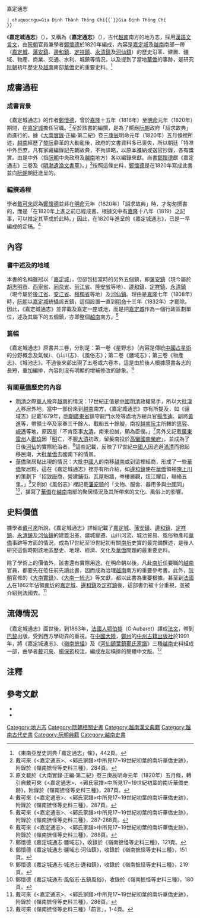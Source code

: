 {{Vietnamese|
 | title=嘉定城通志
 | han-nom=嘉定城通志{{`}}嘉定通志
 | chuquocngu=Gia Định Thành Thông Chí{{`}}Gia Định Thông Chí
 }}
《'''嘉定城通志'''》（{{lang-vi|'''''Gia Định Thành Thông Chí'''''}}），又稱為《'''嘉定通志'''》（{{lang-vi|'''''Gia Định Thông Chí'''''}}），古代[[越南|越南]]南方的地方志，採用[[漢語|漢語]][[文言文|文言文]]，由[[阮朝|阮朝]]官員兼學者[[鄭懷德|鄭懷德]]於1820年編成，內容是[[嘉定城|嘉定城]]及[[越南|越南]]南部一帶（[[嘉定城|嘉定城]]、[[藩安鎮|藩安鎮]]、[[邊和鎮|邊和鎮]]、[[定祥鎮|定祥鎮]]、[[永清鎮|永清鎮]]及[[河仙鎮|河仙鎮]]）的歷史沿革、建置、疆域、物產、商業、交通、水利、城鎮等情況，以及提到了當地[[華僑|華僑]]的事跡，是研究[[阮朝|阮朝]]初年歷史及[[越南|越南]]南部[[華僑|華僑]]史的重要史料。<ref>《東南亞歷史詞典·「嘉定通志」條》，442頁。</ref>

==成書過程==
===成書背景===
《嘉定城通志》的作者[[鄭懷德|鄭懷德]]，曾於[[嘉隆|嘉隆]]十五年（1816年）至[[明命|明命]]元年（1820年）期間，在[[嘉定城|嘉定城]]擔任官職。<ref>戴可來《<嘉定通志>、<鄚氏家譜>中所見17~19世紀初葉的南圻華僑史跡》，附錄於《嶺南摭怪等史料三種》，284頁。</ref>至於該書的編撰，是為了嚮應[[阮朝|阮朝]]政府「詔求故典」而進行的。據《[[大南實錄|大南實錄]]·正編·第二紀》卷三[[庚辰|庚辰]]明命元年（1820年）五月條裡所述，[[越南|越南]]經歷了[[後黎朝|黎]][[阮朝|阮]]鼎革的大動亂後，政府的文書資料多已喪失，所以朝廷「特准中外臣庶，凡有家藏編錄記先朝故典，不拘詳略，以原本進納或送官抄錄，各有獎賞。由是中外（指[[阮朝|阮朝]]中央政府及[[越南|越南]]地方）各以編錄來獻。尚書[[鄭懷德|鄭懷德]]獻《嘉定通志》三卷及《[[明渤遺漁文書草|明渤遺漁文書草]]》。」<ref>原文載於《大南實錄·正編·第二紀》卷三庚辰明命元年（1820年）五月條，轉引自戴可來《<嘉定通志>、<鄚氏家譜>中所見17~19世紀初葉的南圻華僑史跡》，附錄於《嶺南摭怪等史料三種》，287頁。</ref>按照這條史料，[[鄭懷德|鄭懷德]]是在1820年寫成此書並向[[阮朝|阮朝]]朝廷進呈的。

===編撰過程===
學者[[戴可來|戴可來]]認為[[鄭懷德|鄭懷德]]並非在[[明命|明命]]元年（1820年）「詔求故典」時，才匆匆撰書的，而是「在1820年上進之前已經成書。根據文中有[[嘉隆|嘉隆]]十八年（1819）之記事，可以推定其草成於此時。」因此，在1820年進呈的《嘉定城通志》，已是一早編成的定稿。<ref>戴可來《<嘉定通志>、<鄚氏家譜>中所見17~19世紀初葉的南圻華僑史跡》，附錄於《嶺南摭怪等史料三種》，287頁。</ref>
==內容==
===書中述及的地域===
本書的名稱雖冠以「[[嘉定城|嘉定城]]」，但郤包括當時的另外五個鎮，即[[藩安鎮|藩安鎮]]（現今屬於[[胡志明市|胡志明市]]、[[西寧省|西寧省]]、[[同奈省|同奈省]]、[[前江省|前江省]]、[[隆安省|隆安省]]等地）、[[邊和鎮|邊和鎮]]、[[定祥鎮|定祥鎮]]、[[永清鎮|永清鎮]]（現今屬於[[後江省|後江省]]、[[安江省|安江省]]、[[檳椥省|檳椥省]]等地）及[[河仙鎮|河仙鎮]]。理由是[[嘉隆|嘉隆]]七年（1808年）時，[[阮朝|阮朝]]以[[嘉定城|嘉定城]]統攝該五鎮，這個設置一直到[[明命|明命]]十三年（1832年）才罷除。因此，《嘉定城通志》並非載及嘉定一座城池，而是把[[嘉定城|嘉定城]]作為一個行政區劃單位，述及其屬下的五個鎮，亦即整個[[越南|越南]]南方。<ref>戴可來《<嘉定通志>、<鄚氏家譜>中所見17~19世紀初葉的南圻華僑史跡》，附錄於《嶺南摭怪等史料三種》，287-288頁。</ref>

===篇幅===
《嘉定城通志》原書共三卷，分別是：第一卷《星野志》（內容是傳統[[中國|中國]][[占星術|占星術]]的分野概念及氣候）、《山川志》、《風俗志》；第二卷《疆域志》；第三卷《物產志》、《城池志》。不過後來郤出現了五卷或六卷本，這是由於後人根據原書各志的長短，重加編排，內容則沒有明顯的增補修改的跡象。<ref>戴可來《<嘉定通志>、<鄚氏家譜>中所見17~19世紀初葉的南圻華僑史跡》，附錄於《嶺南摭怪等史料三種》，288頁。</ref>

===有關[[華僑|華僑]]歷史的內容===
*[[明|明]][[清|清]]之際[[華人|華人]]投奔[[越南|越南]]的情況：17世紀正值是[[中國|中國]][[明|明]][[清|清]]政權易手，所以大批[[漢人|漢人]]移居外地，當中一部份來到[[越南|越南]]南方，《嘉定城通志》亦有所提及，如《疆域志》記載1679年，[[明朝|明朝]][[廣東省|廣東省]]鎮守龍門水陸等處地方總兵官[[楊彥迪|楊彥迪]]、副將[[黃進|黃進]]等，帶領士卒及家眷三千餘人、戰船五十餘艘，南投[[越南|越南]][[阮主|阮主]]所轄的[[思容|思容]]、[[峴港|峴港]]等地，原因是「不肯臣事[[大清|大清]]，南來投誠，願為臣僕。」<ref>鄭懷德《嘉定城通志·疆域志》，收錄於《嶺南摭怪等史料三種》，121頁。</ref>另外又記載[[廣東|廣東]][[雷州|雷州]]人[[鄚玖|鄚玖]]因「[[明|明]]亡，不服[[大清|大清]]初政，留髮南投於[[柬埔寨|高蠻國]][[南榮府|南榮府]]」，並成為了日後[[河仙|河仙]]的實際統治者。<ref>鄭懷德《嘉定城通志·疆域志·河仙鎮》，收錄於《嶺南摭怪等史料三種》，151頁。</ref>這些記載，反映了17世紀[[中國人|中國人]]因逃避[[滿清|滿清]]而掀起移民潮，大批[[華僑|華僑]]去國南下的情景。
*[[華僑|華僑]]聚居點出現的情況：大批[[中國人|中國人]]的南移[[越南|越南]]或到這裡經商，形成了一些[[華僑|華僑]]聚居點，這在《嘉定城通志》裡亦有所介紹，如[[邊和鎮|邊和鎮]]便在[[華僑|華僑]]領袖[[陳上川|陳上川]]的策劃下「招致[[中國|唐]]商，營建鋪街。瓦屋粉牆，岑樓層觀，炫江耀目，聯絡五里。」<ref>鄭懷德《嘉定城通志·城池志·邊和鎮》，收錄於《嶺南摭怪等史料三種》，219頁。</ref>又例如《風俗志》裡記載[[藩安鎮|藩安鎮]]的「文物、服舍、器用多與[[中國|中國]]同」<ref>鄭懷德《嘉定城通志·風俗志·五鎮風俗》，收錄於《嶺南摭怪等史料三種》，180頁。</ref>，描寫了[[華僑|華僑]]在[[越南|越南]]南部的聚居情況及其所帶來的文化、風俗上的影響。

==史料價值==
據學者[[戴可來|戴可來]]所說，《嘉定城通志》詳細記載了[[嘉定城|嘉定城]]、[[藩安鎮|藩安鎮]]、[[邊和鎮|邊和鎮]]、[[定祥鎮|定祥鎮]]、[[永清鎮|永清鎮]]及[[河仙鎮|河仙鎮]]的建置沿革、疆城變遷、山川河流、城池貿易、風俗物產和[[華僑|華僑]]事跡等方面的情況，成為17世紀至19世紀初有關[[南圻|南圻]]史實的最完備撰述，是後人研究這個時期該地區歷史、地理、經濟、文化及[[華僑|華僑]]問題的最重要史料。

除了學術上的價值外，該書還有實際用途。在明命朝以後，凡赴[[南圻|南圻]]任要職的[[越南|越南]]官員，都要先在蒞任前先讀此書，因而成為治理[[越南|越南]]南方的重要參考書。此外，[[阮朝|阮朝]]官修的《[[大南實錄|大南實錄]]》、《[[大南一統志|大南一統志]]》等文獻，都以此書為重要根據。甚至到[[法國人|法國人]]在1862年佔領[[南圻|南圻]]的[[嘉定城|嘉定城]]、[[邊和鎮|邊和鎮]]及[[定祥鎮|定祥鎮]]後，這部書仍被十分重視，並被介紹到[[法國|法國]]去。<ref>戴可來《<嘉定通志>、<鄚氏家譜>中所見17~19世紀初葉的南圻華僑史跡》，附錄於《嶺南摭怪等史料三種》，286頁。</ref>

==流傳情況==
《嘉定城通志》面世後，到1863年，[[法國人|法國人]][[鄂伯黎|鄂伯黎]]（G·Aubaret）譯成[[法文|法文]]，帶到[[巴黎|巴黎]]出版，受到西方學術界的重視。在[[中國大陸|中國大陸]]，[[鄭州|鄭州]]的[[中州古籍出版社|中州古籍出版社]]於1991年，將《嘉定城通志》、《[[嶺南摭怪|嶺南摭怪]]》及《[[河仙鎮葉鎮鄚氏家譜|河仙鎮葉鎮鄚氏家譜]]》三種[[越南|越南]]史料組成一部，由學者[[戴可來|戴可來]]、[[楊保筠|楊保筠]]校注，編成左起橫排的簡體中文版。<ref>戴可來《嶺南摭怪等史料三種》「前言」，1-4頁。</ref>
==注釋==
{{reflist|2}}
==參考文獻==
{{Wikisource|嘉定城通志}}
<div class="references-small">
*{{zh}}{{cite book|title=《嘉定城通志》（收錄於《嶺南摭怪等史料三種》）|author=[[鄭懷德|鄭懷德]]|others=[[戴可來|戴可來]]、[[楊保筠|楊保筠]]校注|location=[[鄭州|鄭州]]|publisher=[[中州古籍出版社|中州古籍出版社]]（1991）ISBN 7534802032}}
*{{zh}}{{cite book|title=《[[東南亞歷史詞典|東南亞歷史詞典]]》|publisher=[[上海辭書出版社|上海辭書出版社]]（1995）ISBN 7532602222}}
</div>

[[Category:地方志|Category:地方志]]
[[Category:阮朝相關史書|Category:阮朝相關史書]]
[[Category:越南漢文典籍|Category:越南漢文典籍]]
[[Category:越南古代史書|Category:越南古代史書]]
[[Category:阮朝典籍|Category:阮朝典籍]]
[[Category:越南史書|Category:越南史書]]